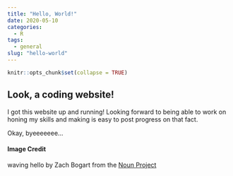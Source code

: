 ```yaml
---
title: "Hello, World!"
date: 2020-05-10
categories: 
  - R
tags: 
  - general
slug: "hello-world"
---
```


```r
knitr::opts_chunk$set(collapse = TRUE)
```

## Look, a coding website!

I got this website up and running! Looking forward to being able to work on honing my skills and making is easy to post progress on that fact.

Okay, byeeeeeee...
 
#### Image Credit
waving hello by Zach Bogart from the [Noun Project](https://thenounproject.com/search/?q=hello&creator=4129988&i=3169895) 